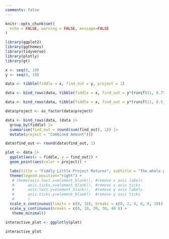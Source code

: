 ```yaml
---
comments: false
---
```

```r
knitr::opts_chunk$set(
  echo = FALSE, warning = FALSE, message=FALSE
)
```

```r
library(ggplot2)
library(ggthemes)
library(tidyverse)
library(plotly)
library(gt)
```


```r


x <- seq(0, 10)
y <- seq(0, 10)

data <- tibble(fiddle = x, find_out = y, project = 1)

data <- bind_rows(data, tibble(fiddle = x, find_out = y*(runif(11, 0.75, 1.5)), project = 2))

data <- bind_rows(data, tibble(fiddle = x, find_out = y*(runif(11, 0.5, 2)), project = 3))

data$project <- as_factor(data$project)

data <- bind_rows(data, (data |>
  group_by(fiddle) |> 
  summarise(find_out = round(sum(find_out), 1)) |>
  mutate(project = "Combined Amount")))

data$find_out <- round(data$find_out, 1)

plot <- data |> 
  ggplot(aes(x = fiddle, y = find_out)) +
  geom_point(aes(color = project)) +

  labs(title = "Fiddly Little Project Returns", subtitle = "The whole point", x = "Fiddle Amount", y = "Find Out Amount", color = "Project") +
  theme(legend.position="right") +
   # theme(axis.text.x=element_blank(), #remove x axis labels
   #      axis.ticks.x=element_blank(), #remove x axis ticks
   #      axis.text.y=element_blank(),  #remove y axis labels
   #      axis.ticks.y=element_blank()  #remove y axis ticks
   #      )
  scale_x_continuous(limits = c(0, 10), breaks = c(0, 2, 4, 6, 8, 10)) +
  scale_y_continuous(breaks = c(0, 10, 20, 30, 40 )) +
   theme_minimal()
```

```r
interactive_plot <- ggplotly(plot)
```


```r

interactive_plot

```